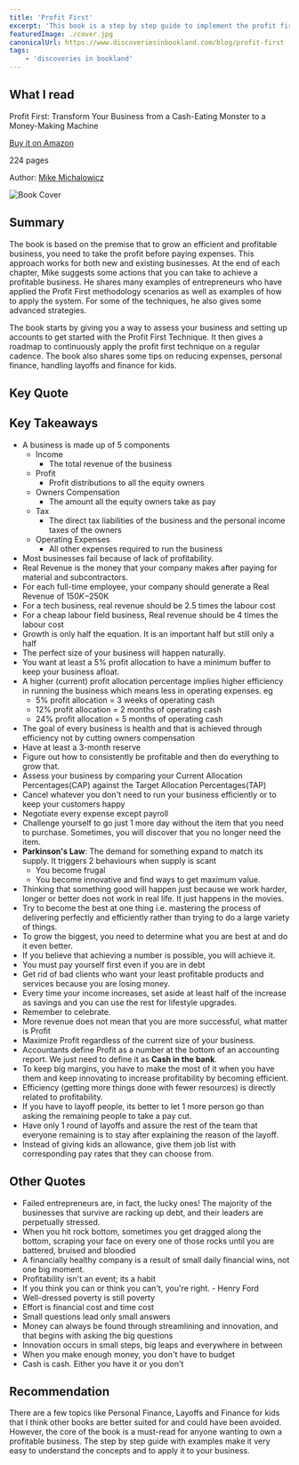 ```yaml
---
title: 'Profit First'
excerpt: 'This book is a step by step guide to implement the profit first technique - a strategy to divide your income into different buckets and taking a profit before paying your expenses to run an efficient and profitable business'
featuredImage: ./cover.jpg
canonicalUrl: https://www.discoveriesinbookland.com/blog/profit-first
tags:
    - 'discoveries in bookland'
---
```


## What I read

Profit First: Transform Your Business from a Cash-Eating Monster to a Money-Making Machine

[Buy it on Amazon](https://www.amazon.com/Profit-First-Transform-Cash-Eating-Money-Making-ebook/dp/B01HCGYTH4)

224 pages

Author: [Mike Michalowicz](https://mikemichalowicz.com/)

![Book Cover](./cover.jpg)

## Summary

The book is based on the premise that to grow an efficient and profitable business, you need to take the profit before paying expenses. This approach works for both new and existing businesses. At the end of each chapter, Mike suggests some actions that you can take to achieve a profitable business. He shares many examples of entrepreneurs who have applied the Profit First methodology scenarios as well as examples of how to apply the system. For some of the techniques, he also gives some advanced strategies.

The book starts by giving you a way to assess your business and setting up accounts to get started with the Profit First Technique. It then gives a roadmap to continuously apply the profit first technique on a regular cadence. The book also shares some tips on reducing expenses, personal finance, handling layoffs and finance for kids.

## Key Quote

<Quote quote="Revenue is vanity, profit is sanity, and cash is king" />

## Key Takeaways

-   A business is made up of 5 components
    -   Income
        -   The total revenue of the business
    -   Profit
        -   Profit distributions to all the equity owners
    -   Owners Compensation
        -   The amount all the equity owners take as pay
    -   Tax
        -   The direct tax liabilities of the business and the personal income taxes of the owners
    -   Operating Expenses
        -   All other expenses required to run the business
-   Most businesses fail because of lack of profitability.
-   Real Revenue is the money that your company makes after paying for material and subcontractors.
-   For each full-time employee, your company should generate a Real Revenue of $150K-$250K
-   For a tech business, real revenue should be 2.5 times the labour cost
-   For a cheap labour field business, Real revenue should be 4 times the labour cost
-   Growth is only half the equation. It is an important half but still only a half
-   The perfect size of your business will happen naturally.
-   You want at least a 5% profit allocation to have a minimum buffer to keep your business afloat.
-   A higher (current) profit allocation percentage implies higher efficiency in running the business which means less in operating expenses. eg
    -   5% profit allocation = 3 weeks of operating cash
    -   12% profit allocation = 2 months of operating cash
    -   24% profit allocation = 5 months of operating cash
-   The goal of every business is health and that is achieved through efficiency not by cutting owners compensation
-   Have at least a 3-month reserve
-   Figure out how to consistently be profitable and then do everything to grow that.
-   Assess your business by comparing your Current Allocation Percentages(CAP) against the Target Allocation Percentages(TAP)
-   Cancel whatever you don't need to run your business efficiently or to keep your customers happy
-   Negotiate every expense except payroll
-   Challenge yourself to go just 1 more day without the item that you need to purchase. Sometimes, you will discover that you no longer need the item.
-   **Parkinson's Law**: The demand for something expand to match its supply. It triggers 2 behaviours when supply is scant
    -   You become frugal
    -   You become innovative and find ways to get maximum value.
-   Thinking that something good will happen just because we work harder, longer or better does not work in real life. It just happens in the movies.
-   Try to become the best at one thing i.e. mastering the process of delivering perfectly and efficiently rather than trying to do a large variety of things.
-   To grow the biggest, you need to determine what you are best at and do it even better.
-   If you believe that achieving a number is possible, you will achieve it.
-   You must pay yourself first even if you are in debt
-   Get rid of bad clients who want your least profitable products and services because you are losing money.
-   Every time your income increases, set aside at least half of the increase as savings and you can use the rest for lifestyle upgrades.
-   Remember to celebrate.
-   More revenue does not mean that you are more successful, what matter is Profit
-   Maximize Profit regardless of the current size of your business.
-   Accountants define Profit as a number at the bottom of an accounting report. We just need to define it as **Cash in the bank**.
-   To keep big margins, you have to make the most of it when you have them and keep innovating to increase profitability by becoming efficient.
-   Efficiency (getting more things done with fewer resources) is directly related to profitability.
-   If you have to layoff people, its better to let 1 more person go than asking the remaining people to take a pay cut.
-   Have only 1 round of layoffs and assure the rest of the team that everyone remaining is to stay after explaining the reason of the layoff.
-   Instead of giving kids an allowance, give them job list with corresponding pay rates that they can choose from.

## Other Quotes

-   Failed entrepreneurs are, in fact, the lucky ones! The majority of the businesses that survive are racking up debt, and their leaders are perpetually stressed.
-   When you hit rock bottom, sometimes you get dragged along the bottom, scraping your face on every one of those rocks until you are battered, bruised and bloodied
-   A financially healthy company is a result of small daily financial wins, not one big moment.
-   Profitability isn't an event; its a habit
-   If you think you can or think you can't, you're right. - Henry Ford
-   Well-dressed poverty is still poverty
-   Effort is financial cost and time cost
-   Small questions lead only small answers
-   Money can always be found through streamlining and innovation, and that begins with asking the big questions
-   Innovation occurs in small steps, big leaps and everywhere in between
-   When you make enough money, you don't have to budget
-   Cash is cash. Either you have it or you don't

## Recommendation

There are a few topics like Personal Finance, Layoffs and Finance for kids that I think other books are better suited for and could have been avoided. However, the core of the book is a must-read for anyone wanting to own a profitable business. The step by step guide with examples make it very easy to understand the concepts and to apply it to your business.
